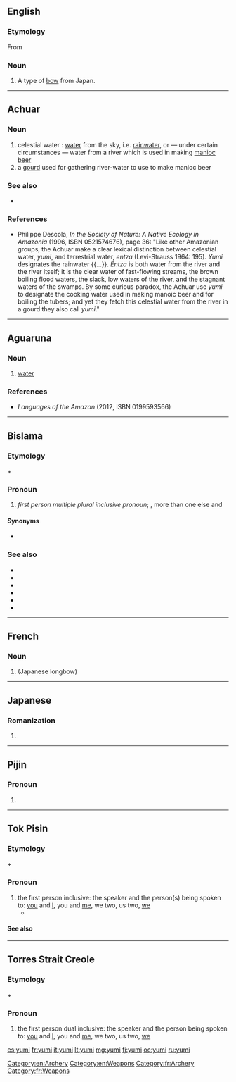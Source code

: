 ==English==
{{wikipedia}}

===Etymology===
From {{etyl|ja|en}} {{m|ja|弓||yumi}}

===Noun===
{{en-noun}}

# A type of [[bow]] from Japan.

[[Category:en:Archery]]
[[Category:en:Weapons]]

----

==Achuar==

===Noun===
{{head|acu|noun}}

# celestial water : [[water]] from the sky, i.e. [[rainwater]], or — under certain circumstances — water from a river which is used in making [[manioc]] [[beer]]
# a [[gourd]] used for gathering river-water to use to make manioc beer

===See also===
* {{l|acu|entza}} {{gloss|water from the earth, e.g. from a river}}

===References===
* Philippe Descola, ''In the Society of Nature: A Native Ecology in Amazonia'' (1996, ISBN 0521574676), page 36: "Like other Amazonian groups, the Achuar make a clear lexical distinction between celestial water, ''yumi'', and terrestrial water, ''entza'' (Levi-Strauss 1964: 195). ''Yumi'' designates the rainwater {{...}}. ''Entza'' is both water from the river and the river itself; it is the clear water of fast-flowing streams, the brown boiling flood waters, the slack, low waters of the river, and the stagnant waters of the swamps. By some curious paradox, the Achuar use ''yumi'' to designate the cooking water used in making manoic beer and for boiling the tubers; and yet they fetch this celestial water from the river in a gourd they also call ''yumi''."

----

==Aguaruna==

===Noun===
{{head|agr|noun}}

# [[water]]

===References===
* ''Languages of the Amazon'' (2012, ISBN 0199593566)

----

==Bislama==

===Etymology===
{{m|bi|yu}} + {{m|bi|mi}}

===Pronoun===
{{head|bi|pronoun}}

# ''first person multiple plural inclusive pronoun''; {{l|en|you}}, more than one else and {{l|en|I}}

====Synonyms====
* {{l|bi|yumitupela}}

===See also===
* {{l|bi|mipela}}
* {{l|bi|mitripela}}
* {{l|bi|mitupela}}
* {{l|bi|yumipela}}
* {{l|bi|yumitripela}}
* {{l|bi|yumitupela}}

----

==French==

===Noun===
{{fr-noun|m}}

# {{l|en|yumi}} (Japanese longbow)

[[Category:fr:Archery]]
[[Category:fr:Weapons]]

----

==Japanese==

===Romanization===
{{ja-romaji}}

# {{ja-romanization of|ゆみ}}

----

==Pijin==

===Pronoun===
{{head|pis|pronoun}}

# {{alternative form of|iumi|lang=pis}}

----

==Tok Pisin==

===Etymology===
{{m|tpi|yu}} + {{m|tpi|mi}}

===Pronoun===
{{head|tpi|pronoun}}

# the first person inclusive: the speaker and the person(s) being spoken to: [[you]] and [[I]], you and [[me]], we two, us two, [[we]]
#* {{tpi-cite-bible|Gen|1|2|Tasol graun i no bin i stap olsem '''yumi''' save lukim nau.}}

{{LDL}}

====See also====
{{tpi-personal pronouns}}

----

==Torres Strait Creole==

===Etymology===
{{m|tcs|yu}} + {{m|tcs|mi}}

===Pronoun===
{{head|tcs|pronoun}}

# the first person dual inclusive: the speaker and the person being spoken to: [[you]] and [[I]], you and [[me]], we two, us two, [[we]]

[[es:yumi]]
[[fr:yumi]]
[[it:yumi]]
[[lt:yumi]]
[[mg:yumi]]
[[fj:yumi]]
[[oc:yumi]]
[[ru:yumi]]